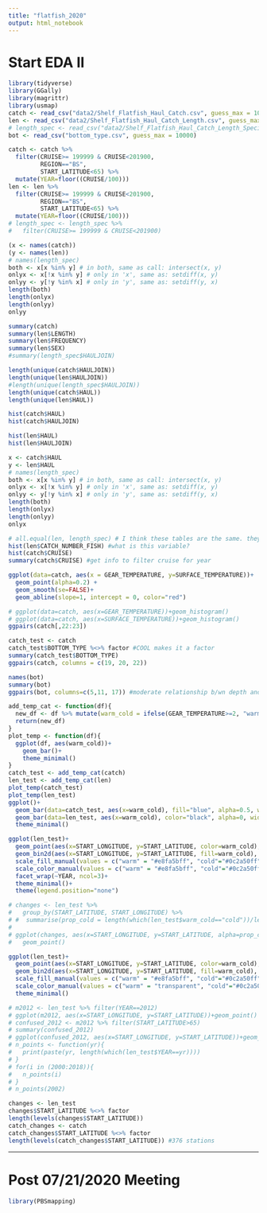 ```yaml
---
title: "flatfish_2020"
output: html_notebook
---
```


# Start EDA II

```r
library(tidyverse)
library(GGally)
library(magrittr)
library(usmap)
catch <- read_csv("data2/Shelf_Flatfish_Haul_Catch.csv", guess_max = 10000)
len <- read_csv("data2/Shelf_Flatfish_Haul_Catch_Length.csv", guess_max = 10000)
# length_spec <- read_csv("data2/Shelf_Flatfish_Haul_Catch_Length_Specimen.csv", guess_max = 10000)
bot <- read_csv("bottom_type.csv", guess_max = 10000)
```

```r
catch <- catch %>%
  filter(CRUISE>= 199999 & CRUISE<201900,
         REGION=="BS", 
         START_LATITUDE<65) %>%
  mutate(YEAR=floor((CRUISE/100)))
len <- len %>%
  filter(CRUISE>= 199999 & CRUISE<201900,
         REGION=="BS", 
         START_LATITUDE<65) %>%
  mutate(YEAR=floor((CRUISE/100)))
# length_spec <- length_spec %>%
#   filter(CRUISE>= 199999 & CRUISE<201900)
```

```r
(x <- names(catch))
(y <- names(len))
# names(length_spec)
both <- x[x %in% y] # in both, same as call: intersect(x, y)
onlyx <- x[!x %in% y] # only in 'x', same as: setdiff(x, y)
onlyy <- y[!y %in% x] # only in 'y', same as: setdiff(y, x)
length(both)
length(onlyx)
length(onlyy)
onlyy
```

```r
summary(catch)
summary(len$LENGTH)
summary(len$FREQUENCY)
summary(len$SEX)
#summary(length_spec$HAULJOIN)
```

```r
length(unique(catch$HAULJOIN))
length(unique(len$HAULJOIN))
#length(unique(length_spec$HAULJOIN))
length(unique(catch$HAUL))
length(unique(len$HAUL))

hist(catch$HAUL)
hist(catch$HAULJOIN)

hist(len$HAUL)
hist(len$HAULJOIN)

x <- catch$HAUL
y <- len$HAUL
# names(length_spec)
both <- x[x %in% y] # in both, same as call: intersect(x, y)
onlyx <- x[!x %in% y] # only in 'x', same as: setdiff(x, y)
onlyy <- y[!y %in% x] # only in 'y', same as: setdiff(y, x)
length(both)
length(onlyx)
length(onlyy)
onlyx
```

```r
# all.equal(len, length_spec) # I think these tables are the same. they are.
hist(len$CATCH_NUMBER_FISH) #what is this variable?
hist(catch$CRUISE)
summary(catch$CRUISE) #get info to filter cruise for year
```

```r
ggplot(data=catch, aes(x = GEAR_TEMPERATURE, y=SURFACE_TEMPERATURE))+
  geom_point(alpha=0.2) +
  geom_smooth(se=FALSE)+
  geom_abline(slope=1, intercept = 0, color="red")

# ggplot(data=catch, aes(x=GEAR_TEMPERATURE))+geom_histogram()
# ggplot(data=catch, aes(x=SURFACE_TEMPERATURE))+geom_histogram()
ggpairs(catch[,22:23])
```

```r
catch_test <- catch
catch_test$BOTTOM_TYPE %<>% factor #COOL makes it a factor
summary(catch_test$BOTTOM_TYPE)
ggpairs(catch, columns = c(19, 20, 22))
```

```r
names(bot)
summary(bot)
ggpairs(bot, columns=c(5,11, 17)) #moderate relationship b/wn depth and phi, strong both with substrata
```

```r
add_temp_cat <- function(df){
  new_df <- df %>% mutate(warm_cold = ifelse(GEAR_TEMPERATURE>=2, "warm", "cold"))
  return(new_df)
}
plot_temp <- function(df){
  ggplot(df, aes(warm_cold))+
    geom_bar()+
    theme_minimal()
}
catch_test <- add_temp_cat(catch)
len_test <- add_temp_cat(len)
plot_temp(catch_test)
plot_temp(len_test)
ggplot()+
  geom_bar(data=catch_test, aes(x=warm_cold), fill="blue", alpha=0.5, width=0.5)+
  geom_bar(data=len_test, aes(x=warm_cold), color="black", alpha=0, width=0.5)+
  theme_minimal()
```

```r
ggplot(len_test)+
  geom_point(aes(x=START_LONGITUDE, y=START_LATITUDE, color=warm_cold), alpha=0.2)+
  geom_bin2d(aes(x=START_LONGITUDE, y=START_LATITUDE, fill=warm_cold), alpha=0.2)+
  scale_fill_manual(values = c("warm" = "#e8fa5bff", "cold"="#0c2a50ff"))+
  scale_color_manual(values = c("warm" = "#e8fa5bff", "cold"="#0c2a50ff"))+
  facet_wrap(~YEAR, ncol=3)+
  theme_minimal()+
  theme(legend.position="none")
```

```r
# changes <- len_test %>%
#   group_by(START_LATITUDE, START_LONGITUDE) %>%
# #  summarise(prop_cold = length(which(len_test$warm_cold=="cold"))/length(len_test$warm_cold[!is.na(len_test$warm_cold)]))
#   
# ggplot(changes, aes(x=START_LONGITUDE, y=START_LATITUDE, alpha=prop_cold))+
#   geom_point()

ggplot(len_test)+
  geom_point(aes(x=START_LONGITUDE, y=START_LATITUDE, color=warm_cold), alpha=0.2)+
  geom_bin2d(aes(x=START_LONGITUDE, y=START_LATITUDE, fill=warm_cold), alpha=0.5)+
  scale_fill_manual(values = c("warm" = "#e8fa5bff", "cold"="#0c2a50ff"))+
  scale_color_manual(values = c("warm" = "transparent", "cold"="#0c2a50ff"))+
  theme_minimal()
```

```r
# m2012 <- len_test %>% filter(YEAR==2012)
# ggplot(m2012, aes(x=START_LONGITUDE, y=START_LATITUDE))+geom_point()
# confused_2012 <- m2012 %>% filter(START_LATITUDE>65)
# summary(confused_2012)
# ggplot(confused_2012, aes(x=START_LONGITUDE, y=START_LATITUDE))+geom_point()
# n_points <- function(yr){
#   print(paste(yr, length(which(len_test$YEAR==yr))))
# }
# for(i in (2000:2018)){
#   n_points(i)
# }
# n_points(2002)
```

```r
changes <- len_test
changes$START_LATITUDE %<>% factor
length(levels(changes$START_LATITUDE))
catch_changes <- catch
catch_changes$START_LATITUDE %<>% factor
length(levels(catch_changes$START_LATITUDE)) #376 stations
```

________________________________________________________________________________

# Post 07/21/2020 Meeting

```r
library(PBSmapping)
```








